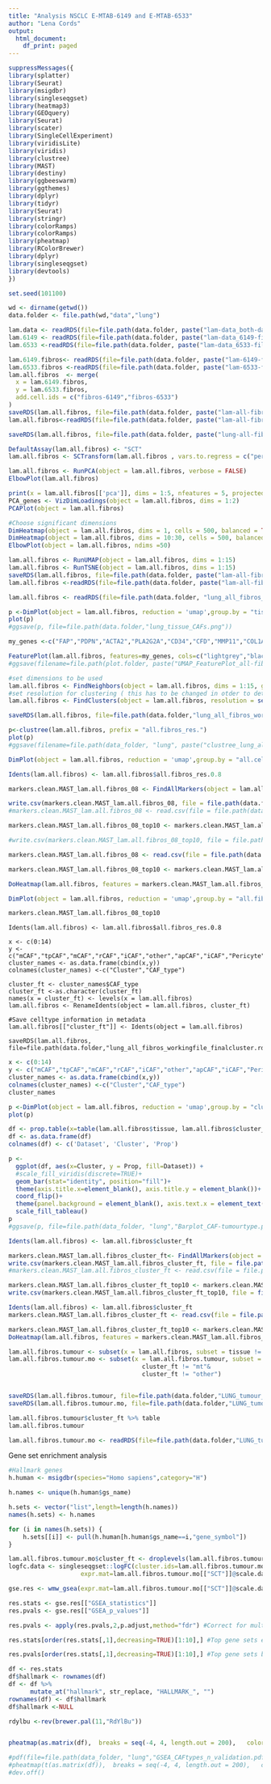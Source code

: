 ```yaml
---
title: "Analysis NSCLC E-MTAB-6149 and E-MTAB-6533"
author: "Lena Cords"
output:
  html_document:
    df_print: paged
---
```


```r
suppressMessages({
library(splatter)
library(Seurat)
library(msigdbr)
library(singleseqgset)
library(heatmap3)
library(GEOquery)
library(Seurat) 
library(scater)
library(SingleCellExperiment)
library(viridisLite)
library(viridis)
library(clustree)
library(MAST)
library(destiny)
library(ggbeeswarm)
library(ggthemes)
library(dplyr)
library(tidyr)
library(Seurat)
library(stringr)
library(colorRamps)
library(colorRamps)
library(pheatmap)
library(RColorBrewer)
library(dplyr)
library(singleseqgset)
library(devtools)
})
```

```r
set.seed(101100)
```

```r
wd <- dirname(getwd())
data.folder <- file.path(wd,"data","lung")
```

```r
lam.data <- readRDS(file=file.path(data.folder, paste("lam-data_both-datasets-RAW.RDS")))
lam.6149 <- readRDS(file=file.path(data.folder, paste("lam-data_6149-filtered-all-sct.RDS")))
lam.6533 <-readRDS(file=file.path(data.folder, paste("lam-data_6533-filtered-all-sct.RDS")))
```

```r
lam.6149.fibros<- readRDS(file=file.path(data.folder, paste("lam-6149-fibros.RDS")))
lam.6533.fibros <-readRDS(file=file.path(data.folder, paste("lam-6533-fibros.RDS")))
lam.all.fibros  <- merge(
  x = lam.6149.fibros,
  y = lam.6533.fibros,
  add.cell.ids = c("fibros-6149","fibros-6533")
)
saveRDS(lam.all.fibros, file=file.path(data.folder, paste("lam-all-fibros.RDS")))
lam.all.fibros<-readRDS(file=file.path(data.folder, paste("lam-all-fibros.RDS")))

saveRDS(lam.all.fibros, file=file.path(data.folder, paste("lung-all-fibros.RDS")))
```

```r
DefaultAssay(lam.all.fibros) <- "SCT"
lam.all.fibros <- SCTransform(lam.all.fibros , vars.to.regress = c("percent.mt", "percent.krt", "percent.MGP"), verbose = TRUE)

lam.all.fibros <- RunPCA(object = lam.all.fibros, verbose = FALSE)
ElbowPlot(lam.all.fibros)

print(x = lam.all.fibros[['pca']], dims = 1:5, nfeatures = 5, projected = FALSE)
PCA_genes <- VizDimLoadings(object = lam.all.fibros, dims = 1:2)
PCAPlot(object = lam.all.fibros)

#Choose significant dimensions
DimHeatmap(object = lam.all.fibros, dims = 1, cells = 500, balanced = TRUE)
DimHeatmap(object = lam.all.fibros, dims = 10:30, cells = 500, balanced = TRUE)
ElbowPlot(object = lam.all.fibros, ndims =50)

lam.all.fibros <- RunUMAP(object = lam.all.fibros, dims = 1:15)
lam.all.fibros <- RunTSNE(object = lam.all.fibros, dims = 1:15)
saveRDS(lam.all.fibros, file=file.path(data.folder, paste("lam-all-fibros-filtered-all-sct.RDS")))
lam.all.fibros <-readRDS(file=file.path(data.folder, paste("lam-all-fibros-filtered-all-sct.RDS")))
```

```r
lam.all.fibros <- readRDS(file=file.path(data.folder, "lung_all_fibros_workingfile_finalcluster.rds"))
```

```r
p <-DimPlot(object = lam.all.fibros, reduction = 'umap',group.by = "tissue", label = F)
plot(p)
#ggsave(p, file=file.path(data.folder,"lung_tissue_CAFs.png"))
```


```r
my_genes <-c("FAP","PDPN","ACTA2","PLA2G2A","CD34","CFD","MMP11","COL1A1","POSTN","MME","NDRG1","ENO1","RGS5","MCAM","CCL21","CCL19","HLA-DRA","CD74","MKI67","IDO1","HSPH1")

FeaturePlot(lam.all.fibros, features=my_genes, cols=c("lightgrey","black"),ncol=4)  &NoAxes()
#ggsave(filename=file.path(plot.folder, paste("UMAP_FeaturePlot_all-fibros.png")), plot=p, width=12, height=6, dpi=300)
```

```r
#set dimensions to be used
lam.all.fibros <- FindNeighbors(object = lam.all.fibros, dims = 1:15, graph.name = "all.fibros")
#set resolution for clustering ( this has to be changed in otder to determine the best clustering resolution)
lam.all.fibros <- FindClusters(object = lam.all.fibros, resolution = seq(from = 0.1, to = 1.5, by = 0.1), graph.name = "all.fibros")

saveRDS(lam.all.fibros, file=file.path(data.folder,"lung_all_fibros_workingfile.rds"))
```

```r
p<-clustree(lam.all.fibros, prefix = "all.fibros_res.")
plot(p)
#ggsave(filename=file.path(data_folder, "lung", paste("clustree_lung_all-fibros.pdf")), plot=p, width=10, height=10)
```

```r
DimPlot(object = lam.all.fibros, reduction = 'umap',group.by = "all.cells_res.0.8", label = T)
```

```r
Idents(lam.all.fibros) <- lam.all.fibros$all.fibros_res.0.8

markers.clean.MAST_lam.all.fibros_08 <- FindAllMarkers(object = lam.all.fibros, only.pos = TRUE, min.pct = 0.25, logfc.threshold = 0.25, test.use="MAST")

write.csv(markers.clean.MAST_lam.all.fibros_08, file = file.path(data.folder,paste( "DE_cluster_AllMarkerGenes_MAST_lam.all.fibros_res08.csv")), row.names = FALSE)
#markers.clean.MAST_lam.all.fibros_08 <- read.csv(file = file.path(data.folder,paste( "DE_cluster_AllMarkerGenes_MAST_lam.all.fibros_res08.csv")))

markers.clean.MAST_lam.all.fibros_08_top10 <- markers.clean.MAST_lam.all.fibros_08 %>% group_by(cluster) %>% top_n(n = 20, wt = avg_log2FC)

#write.csv(markers.clean.MAST_lam.all.fibros_08_top10, file = file.path(data.folder,paste0( "DE_cluster_AllMarkerGenes_MAST_lam.all.fibros_res08_top5.csv")), row.names = TRUE)
```


```r
markers.clean.MAST_lam.all.fibros_08 <- read.csv(file = file.path(data.folder,paste( "DE_cluster_AllMarkerGenes_MAST_lam.all.fibros_res08.csv")))

markers.clean.MAST_lam.all.fibros_08_top10 <- markers.clean.MAST_lam.all.fibros_08 %>% group_by(cluster) %>% top_n(n = 20, wt = avg_log2FC)

DoHeatmap(lam.all.fibros, features = markers.clean.MAST_lam.all.fibros_08_top10$gene) + NoLegend()+scale_fill_viridis_c()
```

```r
DimPlot(object = lam.all.fibros, reduction = 'umap',group.by = "all.fibros_res.0.8", label = T)
```

```r
markers.clean.MAST_lam.all.fibros_08_top10
```


```r.
Idents(lam.all.fibros) <- lam.all.fibros$all.fibros_res.0.8

x <- c(0:14)
y <- c("mCAF","tpCAF","mCAF","rCAF","iCAF","other","apCAF","iCAF","Pericyte","iCAF","Epithelial","other","vCAF","iCAF","mt")
cluster_names <- as.data.frame(cbind(x,y))
colnames(cluster_names) <-c("Cluster","CAF_type")

cluster_ft <- cluster_names$CAF_type
cluster_ft <-as.character(cluster_ft)
names(x = cluster_ft) <- levels(x = lam.all.fibros)
lam.all.fibros <- RenameIdents(object = lam.all.fibros, cluster_ft)

#Save celltype information in metadata
lam.all.fibros[["cluster_ft"]] <- Idents(object = lam.all.fibros)

saveRDS(lam.all.fibros, file=file.path(data.folder,"lung_all_fibros_workingfile_finalcluster.rds"))
```

```r
x <- c(0:14)
y <- c("mCAF","tpCAF","mCAF","rCAF","iCAF","other","apCAF","iCAF","Pericyte","iCAF","Epithelial","other","vCAF","iCAF","mt")
cluster_names <- as.data.frame(cbind(x,y))
colnames(cluster_names) <-c("Cluster","CAF_type")
cluster_names
```


```r
p <-DimPlot(object = lam.all.fibros, reduction = 'umap',group.by = "cluster_ft", label = F)
plot(p)
```

```r
df <- prop.table(x=table(lam.all.fibros$tissue, lam.all.fibros$cluster_ft), margin=2)
df <- as.data.frame(df)
colnames(df) <- c('Dataset', 'Cluster', 'Prop')

p <-
  ggplot(df, aes(x=Cluster, y = Prop, fill=Dataset)) +
  #scale_fill_viridis(discrete=TRUE)+
  geom_bar(stat="identity", position="fill")+
  theme(axis.title.x=element_blank(), axis.title.y = element_blank())+
  coord_flip()+
  theme(panel.background = element_blank(), axis.text.x = element_text(hjust=1, angle=45))+
  scale_fill_tableau()
p
#ggsave(p, file=file.path(data_folder, "lung","Barplot_CAF-tumourtype.pdf"))
```

```r
Idents(lam.all.fibros) <- lam.all.fibros$cluster_ft

markers.clean.MAST_lam.all.fibros_cluster_ft<- FindAllMarkers(object = lam.all.fibros, only.pos = TRUE, min.pct = 0.25, logfc.threshold = 0.25, test.use="MAST")
write.csv(markers.clean.MAST_lam.all.fibros_cluster_ft, file = file.path(data_folder,"lung",paste( "DE_cluster_AllMarkerGenes_MAST_lam.all.fibros_cluster_ft.csv")), row.names = FALSE)
#markers.clean.MAST_lam.all.fibros_cluster_ft <- read.csv(file = file.path(data.folder,paste( "DE_cluster_AllMarkerGenes_MAST_lam.all.fibros_cluster_ft.csv")))

markers.clean.MAST_lam.all.fibros_cluster_ft_top10 <- markers.clean.MAST_lam.all.fibros_cluster_ft %>% group_by(cluster) %>% top_n(n = 10, wt = avg_log2FC)
write.csv(markers.clean.MAST_lam.all.fibros_cluster_ft_top10, file = file.path(data_folder,"lung",paste0( "DE_cluster_AllMarkerGenes_MAST_lam.all.fibros_cluster_ft_top5.csv")), row.names = TRUE)
```


```r
Idents(lam.all.fibros) <- lam.all.fibros$cluster_ft
markers.clean.MAST_lam.all.fibros_cluster_ft <- read.csv(file = file.path(data.folder,paste( "DE_cluster_AllMarkerGenes_MAST_lam.all.fibros_cluster_ft.csv")))

markers.clean.MAST_lam.all.fibros_cluster_ft_top10 <- markers.clean.MAST_lam.all.fibros_cluster_ft %>% group_by(cluster) %>% top_n(n = 10, wt = avg_log2FC)
DoHeatmap(lam.all.fibros, features = markers.clean.MAST_lam.all.fibros_cluster_ft_top10$gene) + NoLegend()+scale_fill_viridis_c()

```


```r
lam.all.fibros.tumour <- subset(x = lam.all.fibros, subset = tissue != "normal tissue")
lam.all.fibros.tumour.mo <- subset(x = lam.all.fibros.tumour, subset = cluster_ft != "Epithelial"&
                                     cluster_ft != "mt"&
                                     cluster_ft != "other")


saveRDS(lam.all.fibros.tumour, file=file.path(data.folder,"LUNG_tumour_fibros_RAW.rds"))
saveRDS(lam.all.fibros.tumour.mo, file=file.path(data.folder,"LUNG_tumour_fibros_minusOTHER_RAW.rds"))

lam.all.fibros.tumour$cluster_ft %>% table
lam.all.fibros.tumour
```

```r
lam.all.fibros.tumour.mo <- readRDS(file=file.path(data.folder,"LUNG_tumour_fibros_minusOTHER_RAW.rds"))
```


Gene set enrichment analysis
```r
#Hallmark genes
h.human <- msigdbr(species="Homo sapiens",category="H")

h.names <- unique(h.human$gs_name)

h.sets <- vector("list",length=length(h.names))
names(h.sets) <- h.names

for (i in names(h.sets)) {
    h.sets[[i]] <- pull(h.human[h.human$gs_name==i,"gene_symbol"])
}
```

```r
lam.all.fibros.tumour.mo$cluster_ft <- droplevels(lam.all.fibros.tumour.mo$cluster_ft)
logfc.data <- singleseqgset::logFC(cluster.ids=lam.all.fibros.tumour.mo@meta.data$cluster_ft,
                    expr.mat=lam.all.fibros.tumour.mo[["SCT"]]@scale.data )
```

```r
gse.res <- wmw_gsea(expr.mat=lam.all.fibros.tumour.mo[["SCT"]]@scale.data,cluster.cells=logfc.data[[1]],log.fc.cluster=logfc.data[[2]],gene.sets=h.sets)
```

```r
res.stats <- gse.res[["GSEA_statistics"]]
res.pvals <- gse.res[["GSEA_p_values"]]

res.pvals <- apply(res.pvals,2,p.adjust,method="fdr") #Correct for multiple comparisons

res.stats[order(res.stats[,1],decreasing=TRUE)[1:10],] #Top gene sets enriched by z scores
```

```r
res.pvals[order(res.stats[,1],decreasing=TRUE)[1:10],] #Top gene sets by p values
```

```r

df <- res.stats
df$hallmark <- rownames(df)
df <- df %>%
      mutate_at("hallmark", str_replace, "HALLMARK_", "")
rownames(df) <- df$hallmark
df$hallmark <-NULL

rdylbu <-rev(brewer.pal(11,"RdYlBu"))


pheatmap(as.matrix(df),  breaks = seq(-4, 4, length.out = 200),   color = colorRampPalette(c("navy", "white", "red"))(200))

#pdf(file=file.path(data_folder, "lung","GSEA_CAFtypes_n_validation.pdf"), height=8, width=18)
#pheatmap(t(as.matrix(df)),  breaks = seq(-4, 4, length.out = 200),   color = colorRampPalette(c("navy", "white", "red"))(200))
#dev.off()
```